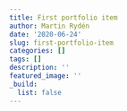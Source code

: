 ```yaml
---
title: First portfolio item
author: Martin Rydén
date: '2020-06-24'
slug: first-portfolio-item
categories: []
tags: []
description: ''
featured_image: ''
_build:
  list: false
---
```

